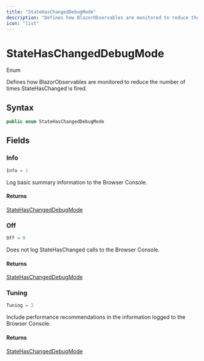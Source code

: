 ```yaml
---
title: "StateHasChangedDebugMode"
description: "Defines how BlazorObservables are monitored to reduce the number of times StateHasChanged is fired."
icon: "list"
---
```


# StateHasChangedDebugMode

<Badge variant="outline">Enum</Badge>

Defines how BlazorObservables are monitored to reduce the number of times StateHasChanged is fired.

## Syntax

```csharp
public enum StateHasChangedDebugMode
```

## Fields

### Info

```csharp
Info = 1
```

Log basic summary information to the Browser Console.

#### Returns

[StateHasChangedDebugMode](/api-reference/cloudnimble/blazoressentials/statehaschangeddebugmode)

### Off

```csharp
Off = 0
```

Does not log StateHasChanged calls to the Browser Console.

#### Returns

[StateHasChangedDebugMode](/api-reference/cloudnimble/blazoressentials/statehaschangeddebugmode)

### Tuning

```csharp
Tuning = 2
```

Include performance recommendations in the information logged to the Browser Console.

#### Returns

[StateHasChangedDebugMode](/api-reference/cloudnimble/blazoressentials/statehaschangeddebugmode)


